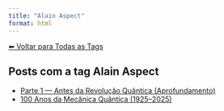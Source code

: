```yaml
---
title: "Alain Aspect"
format: html
---
```


[⬅ Voltar para Todas as Tags](../tags.qmd)

## Posts com a tag **Alain Aspect**

- [Parte 1 — Antes da Revolução Quântica (Aprofundamento)](/posts/fisica/parte-1-mecanica-quantica.html)
- [100 Anos da Mecânica Quântica (1925–2025)](/posts/fisica/100-anos-mecanica-quantica.html)
